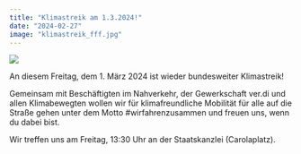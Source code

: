 ```yaml
---
title: "Klimastreik am 1.3.2024!"
date: "2024-02-27"
image: "klimastreik_fff.jpg"
---
```

  
![](klimastreik_fff.jpg){fig-align="center"}

An diesem Freitag, dem 1. März 2024 ist wieder bundesweiter Klimastreik!

Gemeinsam mit Beschäftigten im Nahverkehr, der Gewerkschaft ver.di und allen Klimabewegten wollen wir für klimafreundliche Mobilität für alle auf die Straße gehen unter dem Motto #wirfahrenzusammen und freuen uns, wenn du dabei bist.

Wir treffen uns am Freitag, 13:30 Uhr an der Staatskanzlei (Carolaplatz).